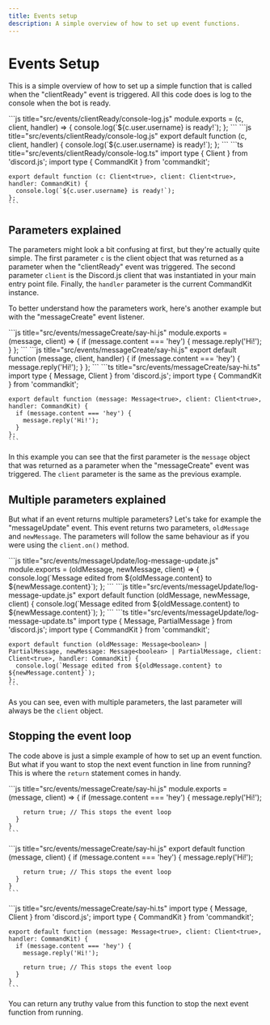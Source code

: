 ```yaml
---
title: Events setup
description: A simple overview of how to set up event functions.
---
```



# Events Setup

This is a simple overview of how to set up a simple function that is called when the "clientReady" event is triggered. All this code does is log to the console when the bot is ready.

<Tabs>
  <TabItem value='cjs' label='CommonJS' default>
    ```js title="src/events/clientReady/console-log.js"
    module.exports = (c, client, handler) => {
      console.log(`${c.user.username} is ready!`);
    };
    ```
  </TabItem>
  <TabItem value='esm' label='ESM'>
    ```js title="src/events/clientReady/console-log.js"
    export default function (c, client, handler) {
      console.log(`${c.user.username} is ready!`);
    };
    ```
  </TabItem>
  <TabItem value='ts' label='TypeScript'>
    ```ts title="src/events/clientReady/console-log.ts"
    import type { Client } from 'discord.js';
    import type { CommandKit } from 'commandkit';

    export default function (c: Client<true>, client: Client<true>, handler: CommandKit) {
      console.log(`${c.user.username} is ready!`);
    };
    ```

  </TabItem>

</Tabs>

## Parameters explained

The parameters might look a bit confusing at first, but they're actually quite simple. The first parameter `c` is the client object that was returned as a parameter when the "clientReady" event was triggered. The second parameter `client` is the Discord.js client that was instantiated in your main entry point file. Finally, the `handler` parameter is the current CommandKit instance.

To better understand how the parameters work, here's another example but with the "messageCreate" event listener.

<Tabs>
  <TabItem value='cjs' label='CommonJS' default>
    ```js title="src/events/messageCreate/say-hi.js"
    module.exports = (message, client) => {
      if (message.content === 'hey') {
        message.reply('Hi!');
      }
    };
    ```
  </TabItem>
  <TabItem value='esm' label='ESM'>
    ```js title="src/events/messageCreate/say-hi.js"
    export default function (message, client, handler) {
      if (message.content === 'hey') {
        message.reply('Hi!');
      }
    };
    ```
  </TabItem>
  <TabItem value='ts' label='TypeScript'>
    ```ts title="src/events/messageCreate/say-hi.ts"
    import type { Message, Client } from 'discord.js';
    import type { CommandKit } from 'commandkit';

    export default function (message: Message<true>, client: Client<true>, handler: CommandKit) {
      if (message.content === 'hey') {
        message.reply('Hi!');
      }
    };
    ```

  </TabItem>

</Tabs>

In this example you can see that the first parameter is the `message` object that was returned as a parameter when the "messageCreate" event was triggered. The `client` parameter is the same as the previous example.

## Multiple parameters explained

But what if an event returns multiple parameters? Let's take for example the "messageUpdate" event. This event returns two parameters, `oldMessage` and `newMessage`. The parameters will follow the same behaviour as if you were using the `client.on()` method.

<Tabs>
  <TabItem value='cjs' label='CommonJS' default>
    ```js title="src/events/messageUpdate/log-message-update.js"
    module.exports = (oldMessage, newMessage, client) => {
      console.log(`Message edited from ${oldMessage.content} to ${newMessage.content}`);
    };
    ```
  </TabItem>
  <TabItem value='esm' label='ESM'>
    ```js title="src/events/messageUpdate/log-message-update.js"
    export default function (oldMessage, newMessage, client) {
      console.log(`Message edited from ${oldMessage.content} to ${newMessage.content}`);
    };
    ```
  </TabItem>
  <TabItem value='es' label='TypeScript'>
    ```ts title="src/events/messageUpdate/log-message-update.ts"
    import type { Message, PartialMessage } from 'discord.js';
    import type { CommandKit } from 'commandkit';

    export default function (oldMessage: Message<boolean> | PartialMessage, newMessage: Message<boolean> | PartialMessage, client: Client<true>, handler: CommandKit) {
      console.log(`Message edited from ${oldMessage.content} to ${newMessage.content}`);
    };
    ```

  </TabItem>

</Tabs>

As you can see, even with multiple parameters, the last parameter will always be the `client` object.

## Stopping the event loop

The code above is just a simple example of how to set up an event function. But what if you want to stop the next event function in line from running? This is where the `return` statement comes in handy.

<Tabs>
  <TabItem value='cjs' label='CommonJS'>
    ```js title="src/events/messageCreate/say-hi.js"
    module.exports = (message, client) => {
      if (message.content === 'hey') {
        message.reply('Hi!');

        return true; // This stops the event loop
      }
    }
    ```

  </TabItem>
  <TabItem value='esm' label='ESM'>
    ```js title="src/events/messageCreate/say-hi.js"
    export default function (message, client) {
      if (message.content === 'hey') {
        message.reply('Hi!');

        return true; // This stops the event loop
      }
    }
    ```

  </TabItem>
  <TabItem value='ts' label='TypeScript'>
    ```js title="src/events/messageCreate/say-hi.ts"
    import type { Message, Client } from 'discord.js';
    import type { CommandKit } from 'commandkit';

    export default function (message: Message<true>, client: Client<true>, handler: CommandKit) {
      if (message.content === 'hey') {
        message.reply('Hi!');

        return true; // This stops the event loop
      }
    }
    ```

  </TabItem>

</Tabs>

You can return any truthy value from this function to stop the next event function from running.
